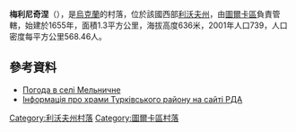 {{coord|49|7|14|N|23|1|39|E|scale:100000|display=title}}

'''梅利尼奇涅'''（{{lang-uk|Мельничне}}），是[[烏克蘭|烏克蘭]]的村落，位於該國西部[[利沃夫州|利沃夫州]]，由[[圖爾卡區|圖爾卡區]]負責管轄，始建於1655年，面積1.3平方公里，海拔高度636米，2001年人口739，人口密度每平方公里568.46人。

==參考資料==
* [http://weather.in.ua/ua/l'vovskaja/15419 Погода в селі Мельничне]
* [http://turka-rda.gov.ua/turkivschyna-turystychna/1284-2/ Інформація про храми Турківського району на сайті РДА] {{Wayback|url=http://turka-rda.gov.ua/turkivschyna-turystychna/1284-2/ |date=20161006031122 }}

{{DEFAULTSORT:Мельничне}}
[[Category:利沃夫州村落|Category:利沃夫州村落]]
[[Category:圖爾卡區村落|Category:圖爾卡區村落]]


{{Lviv-geo-stub}}